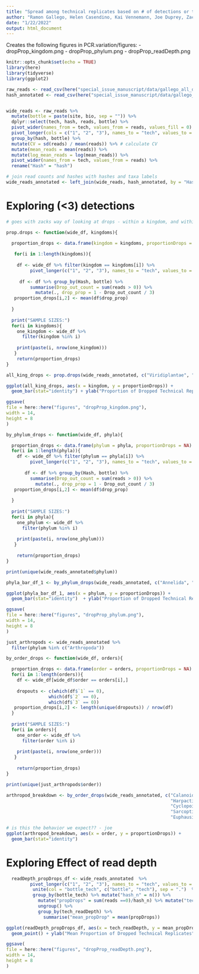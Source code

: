 ```yaml
---
title: "Spread among technical replicates based on # of detections or taxon"
author: "Ramon Gallego, Helen Casendino, Kai Vennemann, Joe Duprey, Zack Gold"
date: "1/22/2022"
output: html_document
---
```


Creates the following figures in PCR.variation/figures:
- dropProp_kingdom.png
- dropProp_phylum.png
- dropProp_readDepth.png

```r
knitr::opts_chunk$set(echo = TRUE)
library(here)
library(tidyverse)
library(ggplot2)
```

```r
raw_reads <- read_csv(here("special_issue_manuscript/data/gallego_all_data.csv"))
hash_annotated <- read_csv(here("special_issue_manuscript/data/gallego_hash_annotated.csv"))


wide_reads <- raw_reads %>%
  mutate(bottle = paste(site, bio, sep = "")) %>%
  dplyr::select(tech, hash, reads, bottle) %>%
  pivot_wider(names_from = tech, values_from = reads, values_fill = 0) %>% # fill non-detections with zero, then data to longform
  pivot_longer(cols = c("1", "2", "3"), names_to = "tech", values_to = "reads") %>%
  group_by(hash, bottle) %>%
  mutate(CV = sd(reads) / mean(reads)) %>% # calculate CV
  mutate(mean_reads = mean(reads)) %>%
  mutate(log_mean_reads = log(mean_reads)) %>%
  pivot_wider(names_from = tech, values_from = reads) %>%
  rename("Hash" = "hash")

# join read counts and hashes with hashes and taxa labels
wide_reads_annotated <- left_join(wide_reads, hash_annotated, by = "Hash")
```

# Exploring (<3) detections

```r
# goes with zacks way of looking at drops - within a kingdom, and within each hash/bottle within that kingdom, get the proportion of tech reps that are 0 (0, 1/3, 2/3, or 1). Then for each kingdom, get an average proportion of dropped tech reps. 

prop.drops <- function(wide_df, kingdoms){

  proportion_drops <- data.frame(kingdom = kingdoms, proportionDrops = NA)
 
   for(i in 1:length(kingdoms)){
    
    df <- wide_df %>% filter(kingdom == kingdoms[i]) %>% 
         pivot_longer(c("1", "2", "3"), names_to = "tech", values_to = "reads")
  
     df <- df %>% group_by(Hash, bottle) %>% 
         summarise(Drop_out_count = sum(reads > 0)) %>% 
           mutate(., drop_prop = 1 - Drop_out_count / 3) 
   proportion_drops[i,2] <- mean(df$drop_prop)
   
  }
  
  print("SAMPLE SIZES:")
  for(i in kingdoms){
    one_kingdom <- wide_df %>%
      filter(kingdom %in% i)
    
    print(paste(i, nrow(one_kingdom)))
   }
    return(proportion_drops)
}

all_king_drops <- prop.drops(wide_reads_annotated, c("Viridiplantae", "Stramenopiles", "Haptophyceae", "Metazoa", "Rhodophyta","Dinoflagellates") )

ggplot(all_king_drops, aes(x = kingdom, y = proportionDrops)) +
  geom_bar(stat="identity") + ylab("Proportion of Dropped Technical Replicates")

ggsave(
file = here::here("figures", "dropProp_kingdom.png"),
width = 14,
height = 8
)
```

```r

by_phylum_drops <- function(wide_df, phyla){

  proportion_drops <- data.frame(phylum = phyla, proportionDrops = NA)
  for(i in 1:length(phyla)){
    df <- wide_df %>% filter(phylum == phyla[i]) %>% 
         pivot_longer(c("1", "2", "3"), names_to = "tech", values_to = "reads")
  
       df <- df %>% group_by(Hash, bottle) %>% 
         summarise(Drop_out_count = sum(reads > 0)) %>% 
           mutate(., drop_prop = 1 - Drop_out_count / 3) 
   proportion_drops[i,2] <- mean(df$drop_prop)
   
  }
  
  print("SAMPLE SIZES:")
  for(i in phyla){
    one_phylum <- wide_df %>%
      filter(phylum %in% i)
    
    print(paste(i, nrow(one_phylum)))
   }
  
    return(proportion_drops)
}

print(unique(wide_reads_annotated$phylum))

phyla_bar_df_1 <- by_phylum_drops(wide_reads_annotated, c("Annelida", "Chordata", "Porifera", "Arthropoda","Rotifera", "Mollusca", "Bryozoa", "Cnidaria", "Echinodermata", "Bacillariophyta"))

ggplot(phyla_bar_df_1, aes(x = phylum, y = proportionDrops)) +
  geom_bar(stat="identity")  + ylab("Proportion of Dropped Technical Replicates")

ggsave(
file = here::here("figures", "dropProp_phylum.png"),
width = 14,
height = 8
)

```

```r

just_arthropods <- wide_reads_annotated %>%
  filter(phylum %in% c("Arthropoda"))

by_order_drops <- function(wide_df, orders){

  proportion_drops <- data.frame(order = orders, proportionDrops = NA)
  for(i in 1:length(orders)){
    df <- wide_df[wide_df$order == orders[i],]
  
    dropouts <- c(which(df$`1` == 0),
                which(df$`2` == 0),
                which(df$`3` == 0))
   proportion_drops[i,2] <- length(unique(dropouts)) / nrow(df)
  }
  
  print("SAMPLE SIZES:")
  for(i in orders){
    one_order <- wide_df %>%
      filter(order %in% i)
    
    print(paste(i, nrow(one_order)))
   }
  
    return(proportion_drops)
}

print(unique(just_arthropods$order))

arthropod_breakdown <- by_order_drops(wide_reads_annotated, c("Calanoida", "Sessilia", "Diptera", "Decapoda",      
                                                              "Harpacticoida", "Kentrogonida", "Amphipoda",    
                                                              "Cyclopoida", "Diplostraca", "Lepidoptera",
                                                              "Sarcoptiformes", "Isopoda", "Neelipleona",
                                                              "Euphausiacea", "Poecilostomatoida"))

# is this the behavior we expect?? - joe 
ggplot(arthropod_breakdown, aes(x = order, y = proportionDrops)) +
  geom_bar(stat="identity") 
```

# Exploring Effect of read depth 

```r

  readDepth_propDrops_df <- wide_reads_annotated  %>% 
         pivot_longer(c("1", "2", "3"), names_to = "tech", values_to = "reads") %>% 
          unite(col = "bottle_tech", c("bottle", "tech"), sep = ".")  %>% 
          group_by(bottle_tech) %>% mutate("hash_n" = n()) %>% 
            mutate("propDrops" = sum(reads ==0)/hash_n) %>% mutate("tech_readDepth" = sum(reads)) %>% 
            ungroup() %>% 
            group_by(tech_readDepth) %>% 
              summarise("mean_propDrop" = mean(propDrops))

ggplot(readDepth_propDrops_df, aes(x = tech_readDepth, y = mean_propDrop)) +
  geom_point() + ylab("Mean Proportion of Dropped Technical Replicates") + xlab("Read Depth")

ggsave(
file = here::here("figures", "dropProp_readDepth.png"),
width = 14,
height = 8
)
```

